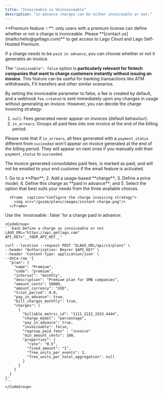 ```yaml
---
title: "Invoiceable vs Uninvoiceable"
description: "In-advance charges can be either invoiceable or not."
---
```


<Info>
  **Premium feature ✨**: only users with a premium license can define whether
  or not a charge is invoiceable. Please **[contact
  us](mailto:hello@getlago.com)** to get access to Lago Cloud and Lago
  Self-Hosted Premium.
</Info>

If a charge needs to be `paid in advance`, you can choose whether or not it generates an invoice.

The `"invoiceable": false` option is **particularly relevant for fintech companies that want to charge customers instantly
without issuing an invoice**. This feature can be useful for banking transactions like ATM withdrawals, FX transfers and other
similar scenarios.

By setting the invoiceable parameter to false, a fee is created by default, and a webhook `fee.created` is sent immediately upon any changes in usage without generating an invoice. However, you can decide the charge invoicing strategy:

1. `null`: Fees generated never appear on invoices (default behaviour).
2. `in_arrears`: Groups all paid fees into one invoice at the end of the billing period.

Please note that if `in_arrears`, all fees generated with a `payment_status` different from `succeeded` won’t appear on invoice generated at the end of the billing period. They will appear on next ones if you manually edit their `payment_status` to `succeeded`.

The invoice generated consolidates paid fees, is marked as paid, and will not be emailed to your end customer if the email feature is activated.

<Tabs>
  <Tab title="Dashboard">
    1. Go to a **Plan**;
    2. Add a usage-based **charge**;
    3. Define a price model;
    4. Define this charge as **paid in advance**; and
    5. Select the option that best suits your needs from the three available choices.

      <Frame  caption="Configure the charge invoicing strategy">
        <img src="/guide/plans/images/instant-charge.png"/>
      </Frame>

  </Tab>
  <Tab title="API">
    Use the `invoiceable : false` for a charge paid in advance:
    
    <CodeGroup>
    ```bash Define a charge as invoiceable or not
    LAGO_URL="https://api.getlago.com"
    API_KEY="__YOUR_API_KEY__"

    curl --location --request POST "$LAGO_URL/api/v1/plans" \
    --header "Authorization: Bearer $API_KEY" \
    --header 'Content-Type: application/json' \
    --data-raw '{
      "plan": {
        "name": "Premium",
        "code": "premium",
        "interval": "monthly",
        "description": "Premium plan for SMB companies",
        "amount_cents": 50000,
        "amount_currency": "USD",
        "trial_period": 0.0,
        "pay_in_advance": true,
        "bill_charges_monthly": true,
        "charges": [
          {
            "billable_metric_id": "1111_2222_3333_4444",
            "charge_model": "percentage",
            "pay_in_advance": true,
            "invoiceable": false,
            "regroup_paid_fees" : "invoice"
            "min_amount_cents": 100,
            "properties": {
              "rate": "0.5",
              "fixed_amount": "1",
              "free_units_per_events": 3,
              "free_units_per_total_aggregation": null
            }
          }
        ]
      }
    }'
    ```
    </CodeGroup>

  </Tab>
</Tabs>

